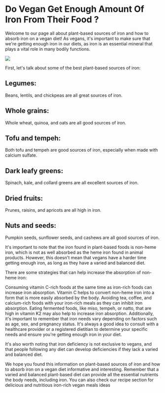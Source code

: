 # Do Vegan Get Enough Amount Of Iron From Their Food ?

Welcome to our page all about plant-based sources of iron and how to absorb iron on a vegan diet! As vegans, it's important to make sure that we're getting enough iron in our diets, as iron is an essential mineral that plays a vital role in many bodily functions.

![](./img_03.jpg)

First, let's talk about some of the best plant-based sources of iron:

## Legumes:
Beans, lentils, and chickpeas are all great sources of iron.


## Whole grains: 
Whole wheat, quinoa, and oats are all good sources of iron.


## Tofu and tempeh:
Both tofu and tempeh are good sources of iron, especially when made with calcium sulfate.


## Dark leafy greens:
Spinach, kale, and collard greens are all excellent sources of iron.


## Dried fruits:
Prunes, raisins, and apricots are all high in iron.


## Nuts and seeds:
Pumpkin seeds, sunflower seeds, and cashews are all good sources of iron.

It's important to note that the iron found in plant-based foods is non-heme iron, which is not as well absorbed as the heme iron found in animal products. However, this doesn't mean that vegans have a harder time getting enough iron, as long as they have a varied and balanced diet.

There are some strategies that can help increase the absorption of non-heme iron:

Consuming vitamin C-rich foods at the same time as iron-rich foods can increase iron absorption. Vitamin C helps to convert non-heme iron into a form that is more easily absorbed by the body.
Avoiding tea, coffee, and calcium-rich foods with your iron-rich meals as they can inhibit iron absorption.
Eating fermented foods, like miso, tempeh, or natto, that are high in vitamin K2 may also help to increase iron absorption.
Additionally, it's important to remember that iron needs vary depending on factors such as age, sex, and pregnancy status. It's always a good idea to consult with a healthcare provider or a registered dietitian to determine your specific needs and ensure you're getting enough iron in your diet.

It's also worth noting that iron deficiency is not exclusive to vegans, and that people following any diet can develop deficiencies if they lack a varied and balanced diet.

We hope you found this information on plant-based sources of iron and how to absorb iron on a vegan diet informative and interesting. Remember that a varied and balanced plant-based diet can provide all the essential nutrients the body needs, including iron. You can also check our recipe section for delicious and nutritious iron-rich vegan meals ideas
